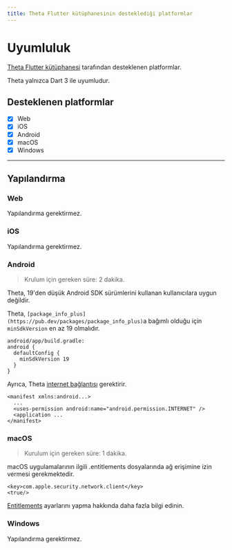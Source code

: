 ```yaml
---
title: Theta Flutter kütüphanesinin desteklediği platformlar
---
```


# Uyumluluk

[Theta Flutter kütüphanesi](https://pub.dev/packages/theta) tarafından desteklenen platformlar.

<Warning>Theta yalnızca Dart 3 ile uyumludur.</Warning>

## Desteklenen platformlar

- [x] Web
- [x] iOS
- [x] Android
- [x] macOS
- [x] Windows

---

## Yapılandırma

### Web

Yapılandırma gerektirmez.

### iOS

Yapılandırma gerektirmez.

### Android

> Krulum için gereken süre: 2 dakika.

<Warning>Theta, 19'den düşük Android SDK sürümlerini kullanan kullanıcılara uygun değildir.</Warning>

Theta, `[package_info_plus](https://pub.dev/packages/package_info_plus)`a bağımlı olduğu için `minSdkVersion` en az 19 olmalıdır.


```
android/app/build.gradle:
android {
  defaultConfig {
    minSdkVersion 19
  }
}
```
Ayrıca, Theta [internet bağlantısı](https://developer.android.com/training/basics/network-ops/connecting) gerektirir.

```
<manifest xmlns:android...>
  ...
  <uses-permission android:name="android.permission.INTERNET" />
  <application ...
</manifest>
```

### macOS

> Kurulum için gereken süre: 1 dakika.

macOS uygulamalarının ilgili .entitlements dosyalarında ağ erişimine izin vermesi gerekmektedir.

```
<key>com.apple.security.network.client</key>
<true/>
```
[Entitlements](https://docs.flutter.dev/platform-integration/macos/building#setting-up-entitlements) ayarlarını yapma hakkında daha fazla bilgi edinin.


### Windows

Yapılandırma gerektirmez.

